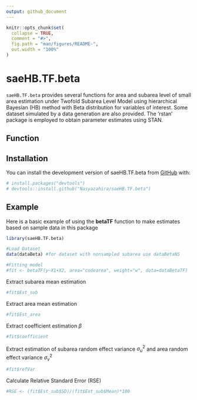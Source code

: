 ```yaml
---
output: github_document
---
```


<!-- README.md is generated from README.Rmd. Please edit that file -->

```r
knitr::opts_chunk$set(
  collapse = TRUE,
  comment = "#>",
  fig.path = "man/figures/README-",
  out.width = "100%"
)
```

# saeHB.TF.beta

<!-- badges: start -->

<!-- badges: end -->

`saeHB.TF.beta` provides several functions for area and subarea level of small area estimation under Twofold Subarea Level Model using hierarchical Bayesian (HB) method with Beta distribution for variables of interest. Some dataset simulated by a data generation are also provided. The ‘rstan’ package is employed to obtain parameter estimates using STAN.

## Function

## Installation

You can install the development version of saeHB.TF.beta from [GitHub](https://github.com/) with:

``` r
# install.packages("devtools")
# devtools::install.github("Nasyazahira/saeHB.TF.beta")
```

## Example

Here is a basic example of using the **betaTF** function to make estimates based on sample data in this package

```r
library(saeHB.TF.beta)

#Load Dataset
data(dataBeta) #for dataset with nonsampled subarea use dataBetaNS

#Fitting model
#fit <- betaTF(y~X1+X2, area="codearea", weight="w", data=dataBetaTF)
```

Extract subarea mean estimation
```r
#fit$Est_sub
```

Extract area mean estimation
```r
#fit$Est_area
```

Extract coefficient estimation $\beta$
```r
#fit$coefficient
```

Extract estimation of subarea random effect variance $\sigma^2_u$ and area random effect variance $\sigma^2_v$
```r
#fit$refVar
```

Calculate Relative Standard Error (RSE)
```r
#RSE <- (fit$Est_sub$SD)/(fit$Est_sub$Mean)*100
```

